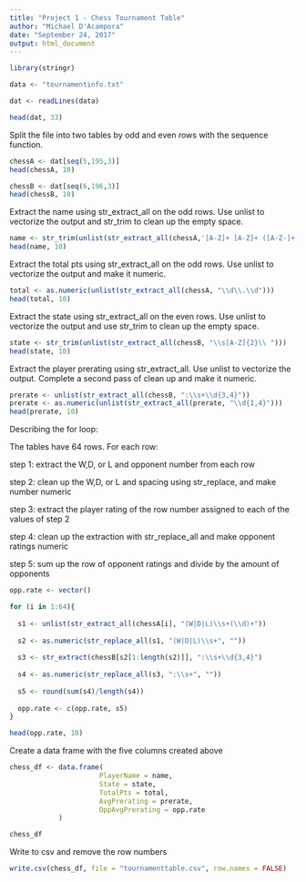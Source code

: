---
title: "Project 1 - Chess Tournament Table"
author: "Michael D'Acampora"
date: "September 24, 2017"
output: html_document
---

```{r}
library(stringr)

data <- "tournamentinfo.txt"

dat <- readLines(data)

head(dat, 33)
```

Split the file into two tables by odd and even rows with the sequence function.
```{r}
chessA <- dat[seq(5,195,3)]
head(chessA, 10)
```

```{r}
chessB <- dat[seq(6,196,3)]
head(chessB, 10)
```

Extract the name using str_extract_all on the odd rows. Use unlist to vectorize the output and str_trim to clean up the empty space.
```{r}
name <- str_trim(unlist(str_extract_all(chessA,'[A-Z]+ [A-Z]+ ([A-Z-]+)? ([A-Z]+)?')))
head(name, 10)
```

Extract the total pts using str_extract_all on the odd rows. Use unlist to vectorize the output and make it numeric.
```{r}
total <- as.numeric(unlist(str_extract_all(chessA, "\\d\\.\\d")))
head(total, 10)
```

Extract the state using str_extract_all on the even rows. Use unlist to vectorize the output and use str_trim to clean up the empty space.
```{r}
state <- str_trim(unlist(str_extract_all(chessB, "\\s[A-Z]{2}\\ ")))
head(state, 10)
```

Extract the player prerating using str_extract_all. Use unlist to vectorize the output.
Complete a second pass of clean up and make it numeric. 

```{r}
prerate <- unlist(str_extract_all(chessB, ":\\s+\\d{3,4}"))
prerate <- as.numeric(unlist(str_extract_all(prerate, "\\d{1,4}")))
head(prerate, 10)
```

Describing the for loop:

The tables have 64 rows. For each row:

step 1: extract the W,D, or L and opponent number from each row 

step 2: clean up the W,D, or L and spacing using str_replace, and make number numeric

step 3: extract the player rating of the row number assigned to each of the values of step 2

step 4: clean up the extraction with str_replace_all and make opponent ratings numeric

step 5: sum up the row of opponent ratings and divide by the amount of opponents

```{r}

opp.rate <- vector()

for (i in 1:64){
  
  s1 <- unlist(str_extract_all(chessA[i], "(W|D|L)\\s+(\\d)+"))
  
  s2 <- as.numeric(str_replace_all(s1, "(W|D|L)\\s+", ""))
  
  s3 <- str_extract(chessB[s2[1:length(s2)]], ":\\s+\\d{3,4}")
  
  s4 <- as.numeric(str_replace_all(s3, ":\\s+", ""))
  
  s5 <- round(sum(s4)/length(s4))
  
  opp.rate <- c(opp.rate, s5)
}

head(opp.rate, 10)
```

Create a data frame with the five columns created above
```{r}

chess_df <- data.frame(
                      PlayerName = name, 
                      State = state, 
                      TotalPts = total, 
                      AvgPrerating = prerate,                         
                      OppAvgPrerating = opp.rate
            )

chess_df
```

Write to csv and remove the row numbers
```{r}
write.csv(chess_df, file = "tournamenttable.csv", row.names = FALSE)
```



